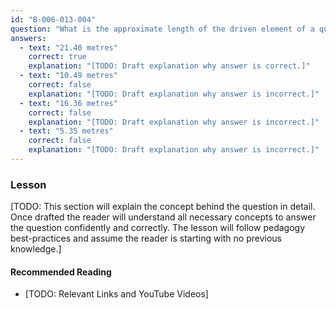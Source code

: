 ```yaml
---
id: "B-006-013-004"
question: "What is the approximate length of the driven element of a quad antenna designed for 14.3 MHz?"
answers:
  - text: "21.40 metres"
    correct: true
    explanation: "[TODO: Draft explanation why answer is correct.]"
  - text: "10.49 metres"
    correct: false
    explanation: "[TODO: Draft explanation why answer is incorrect.]"
  - text: "16.36 metres"
    correct: false
    explanation: "[TODO: Draft explanation why answer is incorrect.]"
  - text: "5.35 metres"
    correct: false
    explanation: "[TODO: Draft explanation why answer is incorrect.]"
---
```


### Lesson

[TODO: This section will explain the concept behind the question in detail. Once drafted the reader will understand all necessary concepts to answer the question confidently and correctly. The lesson will follow pedagogy best-practices and assume the reader is starting with no previous knowledge.]

#### Recommended Reading

- [TODO: Relevant Links and YouTube Videos]

